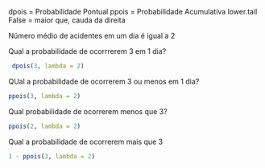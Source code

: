 dpois = Probabilidade Pontual
ppois = Probabilidade Acumulativa
lower.tail False = maior que, cauda da direita

Número médio de acidentes em um dia é igual a 2

Qual a probabilidade de ocorrrerem 3 em 1 dia?
```r
 dpois(3, lambda = 2)
```
QUal a probabilidade de ocorrerem 3 ou menos em 1 dia?
```r
ppois(3, lambda = 2)
```
Qual probabilidade de ocorrerem menos que 3?
```r
ppois(2, lambda = 2)
```
Qual a probabilidade de ocorrerem mais que 3
```r
1 - ppois(3, lambda = 2)
```   